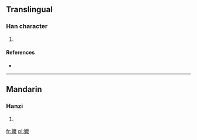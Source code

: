 ==Translingual==

===Han character===
{{Han char|rn=38|rad=女|as=19|sn=22|four=|canj=女戈木卜 (VIDY)|ids=⿰[[女]][[靡]]}}

# {{defn|Han|sort=女19}}

====References====
* {{Han ref|kx=0274.210|dkj=06910|dj=0542.390|hdz=21091.090|uh=5B4A|ud=23370}}

----

==Mandarin==

===Hanzi===
{{cmn-hanzi|pin=[[mǐ]] ([[mi3]])|wg=mi<sup>3</sup>}}

# {{defn|lang=cmn|sort=女19}}

[[fr:孊]]
[[pl:孊]]